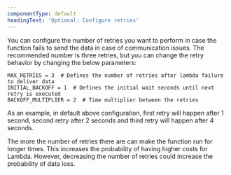 ```yaml
---
componentType: default
headingText: 'Optional: Configure retries'
---
```


You can configure the number of retries you want to perform in case the function fails to send the data in case of communication issues. The recommended number is three retries, but you can change the retry behavior by changing the below parameters:

```
MAX_RETRIES = 3  # Defines the number of retries after lambda failure to deliver data
INITIAL_BACKOFF = 1  # Defines the initial wait seconds until next retry is executed
BACKOFF_MULTIPLIER = 2  # Time multiplier between the retries
```

As an example, in default above configuration, first retry will happen after 1 second, second retry after 2 seconds and third retry will happen after 4 seconds.

<Callout variant="tip">
  The more the number of retries there are can make the function run for longer times. This increases the probability of having higher costs for Lambda. However, decreasing the number of retries could increase the probability of data loss.
</Callout>
